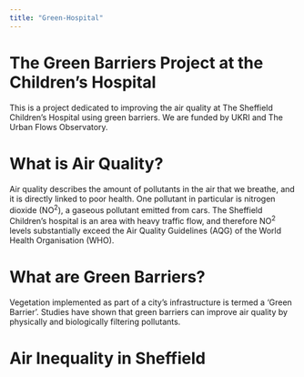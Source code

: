 ```yaml
---
title: "Green-Hospital"
---
```


# The Green Barriers Project at the Children's Hospital

This is a project dedicated to improving the air quality at The Sheffield Children's Hospital using green barriers. We are funded by UKRI and The Urban Flows Observatory.

# What is Air Quality?

Air quality describes the amount of pollutants in the air that we breathe, and it is directly linked to poor health. One pollutant in particular is nitrogen dioxide (NO^2^), a gaseous pollutant emitted from cars. The Sheffield Children's hospital is an area with heavy traffic flow, and therefore NO^2^ levels substantially exceed the Air Quality Guidelines (AQG) of the World Health Organisation (WHO).

# What are Green Barriers?

Vegetation implemented as part of a city's infrastructure is termed a 'Green Barrier'. Studies have shown that green barriers can improve air quality by physically and biologically filtering pollutants.

# Air Inequality in Sheffield
